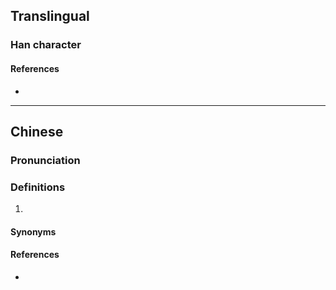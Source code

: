 {{character info/new}}
==Translingual==

===Han character===
{{Han char|rn=38|rad=女|as=10|sn=13|four=|canj=MFMWV|ids=⿱不要}}

====References====
* {{Han ref|kx=0269.181|hdz=21071.130|uh=5AD1|ud=23249}}

----

==Chinese==
{{zh-forms}}

===Pronunciation===
{{zh-pron
|m=biáo
|m-s=biao4
|c=biu3
|cat=
}}

===Definitions===
{{zh-hanzi}}

# {{lb|zh|regional|dialectal}} {{contraction of|lang=zh|不要}}

====Synonyms====
{{zh-dial|別}}

====References====
* {{R:yue:Jyutping Database}}